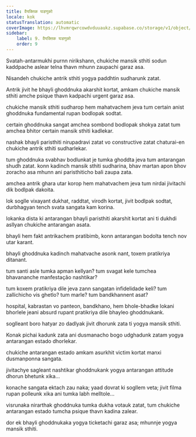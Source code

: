 ```yaml
---
title: वैयक्तिक घडणुको
locale: kok
statusTranslation: automatic
coverImage: https://lhvmrqwrcowdvduuaukz.supabase.co/storage/v1/object/public/strapi-uploads/small_cover-tratado-de-psicologia-revolucionaria.webp-5e15e1cec4e0ebebcde5d7fc7565d8fd.webp
sidebar:
    label: 9. वैयक्तिक घडणुको
    order: 9
---
```

Svatah-antarmukhi purnn nirikshann, chukiche mansik sthiti sodun kaddpache aslear telna thavn mhunn zaupachi garaz asa.

Nisandeh chukiche antrik sthiti yogya paddhtin sudharunk zatat.

Antrik jivit he bhayli ghoddnuka akarshit kortat, amkam chukiche mansik sthiti amche psique thavn kadpachi urgent garaz asa.

chukiche mansik sthiti sudharop hem mahatvachem jeva tum certain anist ghoddnuka fundamental rupan bodlopak sodtat.

certain ghoddnuka sangat amchea sombond bodlopak shokya zatat tum amchea bhitor certain mansik sthiti kadlekar.

nashak bhayli paristhiti nirupadravi zatat vo constructive zatat chaturai-en chukiche antrik sthiti sudharlekar.

tum ghoddnuka svabhav bodlunkat je tumka ghoddta jeva tum antarangan shudh zatat. konn kadinch mansik sthiti sudharina, bhav martan apon bhov zoracho asa mhunn ani paristhiticho bali zaupa zata.

amchea antrik ghara utar korop hem mahatvachem jeva tum nirdai jivitachi dik bodlpak dakoita.

lok soglle vixayant dukhat, raddtat, virodh kortat, jivit bodlpak sodtat, durbhagyan tench svata sangata kam korina.

lokanka dista ki antarangan bhayli paristhiti akarshit kortat ani ti dukhdi asllyan chukiche antarangan asata.

bhayli hem fakt antrikachem pratibimb, konn antarangan bodolta tench nov utar karant.

bhayli ghoddnuka kadinch mahatvache asonk nant, toxem pratikriya ditanant.

tum santi asle tumka apman kellyan? tum svagat kele tumchea bhavananche manfestação nashtikar?

tum koxem pratikriya dile jeva zann sangatan infidelidade keli? tum zallichicho vis ghetlo? tum marle? tum bandkhannent asat?

hospital, kabrastan vo panteon, bandkhano, hem bhole-bhadke lokani bhorlele jeani absurd rupant pratikriya dile bhayleo ghoddnukank.

soglleant boro hatyar zo dadlyak jivit dhorunk zata ti yogya mansik sthiti.

Konak pichai kadunk zata ani dusmanacho bogo udghadunk zatam yogya antarangan estado dhorlekar.

chukiche antarangan estado amkam asurkhit victim kortat manxi dusmanponna sangata.

jivitachye sagleant nashtikar ghoddnukank yogya antarangan attitude dhorun bhetunk xika...

konache sangata ektach zau naka; yaad dovrat ki sogllem veta; jivit filma rupan polleunk xika ani tumka labh melltole...

visrunaka nirarthak ghoddnuka tumka dukha votauk zatat, tum chukiche antarangan estado tumcha psique thavn kadina zalear.

dor ek bhayli ghoddnukaka yogya ticketachi garaz asa; mhunnje yogya mansik sthiti.

